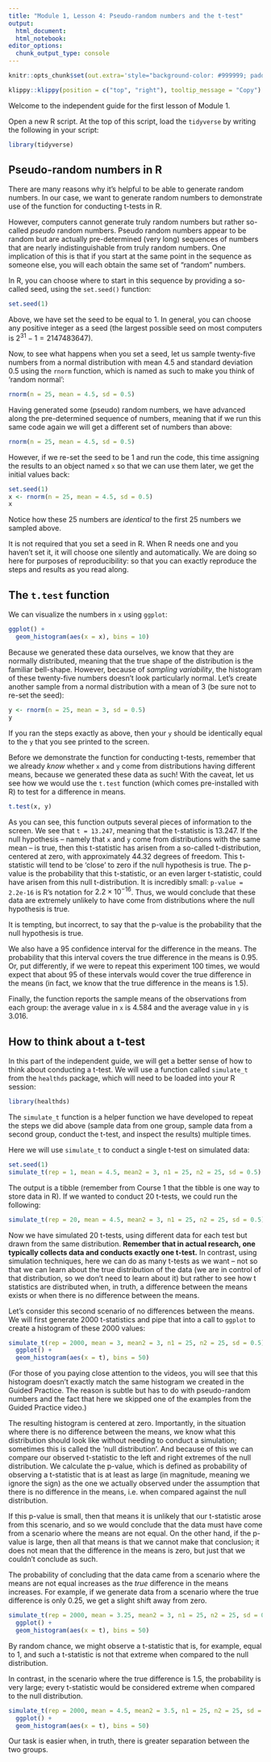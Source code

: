 ```yaml
---
title: "Module 1, Lesson 4: Pseudo-random numbers and the t-test"
output: 
  html_document:
  html_notebook:
editor_options: 
  chunk_output_type: console
---
```


```r
knitr::opts_chunk$set(out.extra='style="background-color: #999999; padding:7px; display: inline-block;"')
```


```r
klippy::klippy(position = c("top", "right"), tooltip_message = "Copy")
```

Welcome to the independent guide for the first lesson of Module 1. 

Open a new R script. At the top of this script, load the `tidyverse` by writing the following in your script: 

```r
library(tidyverse)
```

## Pseudo-random numbers in R

There are many reasons why it's helpful to be able to generate random numbers. In our case, we want to generate random numbers to demonstrate use of the function for conducting t-tests in R. 

However, computers cannot generate truly random numbers but rather so-called
*pseudo* random numbers. Pseudo random numbers appear to be random but are
actually pre-determined (very long) sequences of numbers that are nearly indistinguishable 
from truly random numbers. One implication of this is that if you start at the 
same point in the sequence as someone else, you will each obtain the same set of "random"
numbers.

In R, you can choose where to start in this sequence by providing a so-called
seed, using the `set.seed()` function:
```r
set.seed(1)
```

Above, we have set the seed to be equal to 1. In general, you can choose any positive
integer as a seed (the largest possible seed on most computers is $2^{31}-1=2147483647$).

Now, to see what happens when you set a seed, let us sample twenty-five numbers
from a normal distribution with mean 4.5 and standard deviation 0.5 using the
`rnorm` function, which is named as such to make you think of 'random normal':

```r
rnorm(n = 25, mean = 4.5, sd = 0.5)
```
Having generated some (pseudo) random numbers, we have advanced along the pre-determined
sequence of numbers, meaning that if we run this same code again we will get a 
different set of numbers than above:

```r
rnorm(n = 25, mean = 4.5, sd = 0.5)
```

However, if we re-set the seed to be 1 and run the code, this time assigning the
results to an object named `x` so that we can use them later, we get the initial
values back:

```r
set.seed(1)
x <- rnorm(n = 25, mean = 4.5, sd = 0.5)
x
```

Notice how these 25 numbers are *identical* to the first 25 numbers we sampled above. 

It is not required that you set a seed in R. When R needs one and you haven't
set it, it will choose one silently and automatically. We are doing so here for
purposes of reproducibility: so that you can exactly reproduce the steps and
results as you read along.

## The `t.test` function

We can visualize the numbers in `x` using `ggplot`:

```r
ggplot() +
  geom_histogram(aes(x = x), bins = 10)
```

Because we generated these data ourselves, we know that they are normally distributed, 
meaning that the true shape of the distribution is the familiar bell-shape. 
However, because of *sampling variability*, the histogram of these twenty-five
numbers doesn't look particularly normal. Let's create another sample from a
normal distribution with a mean of 3 (be sure not to re-set the seed):

```r
y <- rnorm(n = 25, mean = 3, sd = 0.5)
y
```

If you ran the steps exactly as above, then your `y` should be identically
equal to the `y` that you see printed to the screen. 

Before we demonstrate the function for conducting t-tests, remember that we
already *know* whether `x` and `y` come from distributions having different means, 
because we generated these data as such! With the caveat, let us see how we would
use the `t.test` function (which comes pre-installed with R) to test for a difference in means. 

```r
t.test(x, y)
```

As you can see, this function outputs several pieces of information to the
screen. We see that `t = 13.247`, meaning that the t-statistic is 13.247. If the
null hypothesis -- namely that `x` and `y` come from distributions with the same
mean -- is true, then this t-statistic has arisen from a so-called t-distribution,
centered at zero, with approximately 44.32 degrees of freedom. This
t-statistic will tend to be 'close' to zero if the null hypothesis is true. The
p-value is the probability that this t-statistic, or an even larger t-statistic,
could have arisen from this null t-distribution. It is incredibly small:
`p-value = 2.2e-16` is R's notation for $2.2\times 10^{-16}$. Thus, we would
conclude that these data are extremely unlikely to have come from distributions
where the null hypothesis is true. 

It is tempting, but incorrect, to say that the p-value is the probability that
the null hypothesis is true.  

We also have a 95 confidence interval for the difference in the means. The probability
that this interval covers the true difference in the means is 0.95. Or, put differently,
if we were to repeat this experiment 100 times, we would expect that about 95 of
these intervals would cover the true difference in the means (in fact, we
know that the true difference in the means is 1.5).

Finally, the function reports the sample means of the observations from each group:
the average value in `x` is 4.584 and the average value in `y` is 3.016. 

## How to think about a t-test

In this part of the independent guide, we will get a better sense of how to think
about conducting a t-test. We will use a function called `simulate_t` from the
`healthds` package, which will need to be loaded into your R session:

```r
library(healthds)
```

The `simulate_t` function is a helper function we have developed to repeat
the steps we did above (sample data from one group, sample data from a second
group, conduct the t-test, and inspect the results) multiple times. 

Here we will use `simulate_t` to conduct a single t-test on simulated data:

```r
set.seed(1)
simulate_t(rep = 1, mean = 4.5, mean2 = 3, n1 = 25, n2 = 25, sd = 0.5)
```

The output is a tibble (remember from Course 1 that the tibble is one way to store data
in R). If we wanted to conduct 20 t-tests, we could run the following:

```r
simulate_t(rep = 20, mean = 4.5, mean2 = 3, n1 = 25, n2 = 25, sd = 0.5)
```

Now we have simulated 20 t-tests, using different data for each test but drawn
from the same distribution. **Remember that in actual research, one typically
collects data and conducts exactly one t-test.** In contrast, using simulation 
techniques, here we can do as many t-tests as we want -- not so that we can learn 
about the true distribution of the data (we are in control of that distribution, 
so we don't need to learn about it) but rather to see how t statistics are distributed
when, in truth, a difference between the means exists or when there is no difference
between the means. 

Let's consider this second scenario of no differences between the means. We will 
first generate 2000 t-statistics and pipe that into a call to `ggplot` to create
a histogram of these 2000 values:

```r
simulate_t(rep = 2000, mean = 3, mean2 = 3, n1 = 25, n2 = 25, sd = 0.5) %>%
  ggplot() + 
  geom_histogram(aes(x = t), bins = 50)
```

(For those of you paying close attention to the videos, you will see that this
histogram doesn't exactly match the same histogram we created in the Guided
Practice. The reason is subtle but has to do with pseudo-random numbers and the
fact that here we skipped one of the examples from the Guided Practice video.)

The resulting histogram is centered at zero. Importantly, in the situation where
there is no difference between the means, we know what this distribution should
look like without needing to conduct a simulation; sometimes this is called the
'null distribution'. And because of this we can compare our observed t-statistic
to the left and right extremes of the null distribution. We calculate the
p-value, which is defined as probability of observing a t-statistic that is at
least as large (in magnitude, meaning we ignore the sign) as the one we actually
observed under the assumption that there is no difference in the means, i.e.
when compared against the null distribution.

If this p-value is small, then that means it is unlikely that our t-statistic
arose from this scenario, and so we would conclude that the data must have come
from a scenario where the means are not equal. On the other hand, if the p-value
is large, then all that means is that we cannot make that conclusion; it does
not mean that the difference in the means is zero, but just that we couldn't
conclude as such.

The probability of concluding that the data came from a scenario where the means
are not equal increases as the *true* difference in the means increases. For
example, if we generate data from a scenario where the true difference is only
0.25, we get a slight shift away from zero.

```r
simulate_t(rep = 2000, mean = 3.25, mean2 = 3, n1 = 25, n2 = 25, sd = 0.5) %>%
  ggplot() + 
  geom_histogram(aes(x = t), bins = 50)
```

By random chance, we might observe a t-statistic that is, for example, equal to
1, and such a t-statistic is not that extreme when compared to the null
distribution.

In contrast, in the scenario where the true difference is 1.5, the probability
is very large; every t-statistic would be considered extreme when compared to
the null distribution.

```r
simulate_t(rep = 2000, mean = 4.5, mean2 = 3.5, n1 = 25, n2 = 25, sd = 0.5) %>%
  ggplot() + 
  geom_histogram(aes(x = t), bins = 50)
```

Our task is easier when, in truth, there is greater separation between the two
groups.
